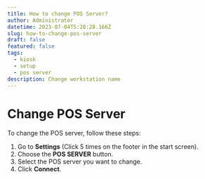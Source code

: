 ```yaml
---
title: How to change POS Server?
author: Administrator
datetime: 2023-07-04T5:28:28.166Z
slug: how-to-change-pos-server
draft: false
featured: false
tags:
  - kiosk
  - setup
  - pos server
description: Change workstation name
---
```



# Change POS Server

To change the POS server, follow these steps:

1. Go to **Settings** (Click 5 times on the footer in the start screen).
2. Choose the **POS SERVER** button.
3. Select the POS server you want to change.
4. Click **Connect**.


<img src="/assets/setup-kiosk/1707b44d36a19ea558609c3d89a472e9.png" alt="" />


